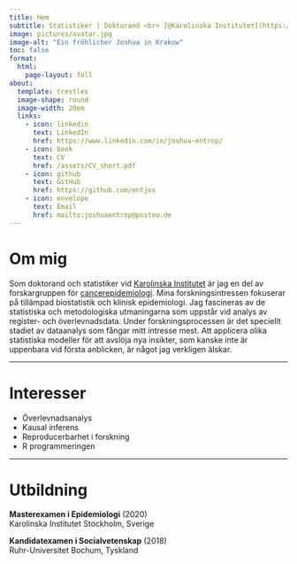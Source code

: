 ```yaml
---
title: Hem
subtitle: Statistiker | Doktorand <br> [@Karolinska Institutet](https://ki.se/personer/joshua-entrop)
image: pictures/avatar.jpg
image-alt: "Ein fröhlicher Joshua in Krakow"
toc: false
format: 
  html:
    page-layout: full
about: 
  template: trestles
  image-shape: round
  image-width: 20em
  links:
    - icon: linkedin
      text: LinkedIn
      href: https://www.linkedin.com/in/joshua-entrop/
    - icon: book
      text: CV
      href: /assets/CV_short.pdf
    - icon: github
      text: GitHub
      href: https://github.com/entjos
    - icon: envelope
      text: Email
      href: mailto:joshuaentrop@posteo.de
---
```


# Om mig

Som doktorand och statistiker vid [Karolinska Institutet](https://ki.se/personer/joshua-entrop) är jag en del av forskargruppen för [cancerepidemiologi](https://ki.se/meds/forskargrupp-karin-ekstrom-smedby). Mina forskningsintressen fokuserar på tillämpad biostatistik och klinisk epidemiologi. Jag fascineras av de statistiska och metodologiska utmaningarna som uppstår vid analys av register- och överlevnadsdata. Under forskningsprocessen är det speciellt stadiet av dataanalys som fångar mitt intresse mest. Att applicera olika statistiska modeller för att avslöja nya insikter, som kanske inte är uppenbara vid första anblicken, är något jag verkligen älskar.

------------------------------------------------------------------------

# Interesser

- Överlevnadsanalys
- Kausal inferens
- Reproducerbarhet i forskning
- R programmeringen

------------------------------------------------------------------------

# Utbildning

**Masterexamen i Epidemiologi** (2020)\
Karolinska Institutet Stockholm, Sverige

**Kandidatexamen i Socialvetenskap** (2018)\
Ruhr-Universitet Bochum, Tyskland
